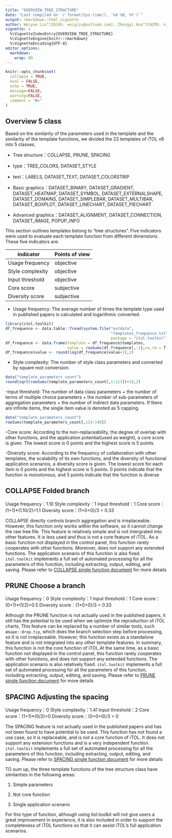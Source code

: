 ```yaml
---
title: "OVERVIEW_TREE_STRUCTURE"
date: "Last compiled on `r format(Sys.time(), '%d %B, %Y')`"
output: rmarkdown::html_vignette
author: Weiyue Liu^[IOCAS, weiyLiu@outlook.com], Zhongyi Hua^[CACMS, njbxhzy@hotmail.com], Tong Zhou^[IOCAS, tongzhou2017@gmail.com]
vignette: >
  %\VignetteIndexEntry{OVERVIEW_TREE_STRUCTURE}
  %\VignetteEngine{knitr::rmarkdown}
  %\VignetteEncoding{UTF-8}
editor_options: 
  markdown: 
    wrap: 80
---
```


```r
knitr::opts_chunk$set(
  collapse = TRUE,
  eval = FALSE,
  echo = TRUE,
  message=FALSE,
  warning=FALSE,
  comment = "#>"
)
```
## Overview 5 class
Based on the similarity of the parameters used in the template and the similarity of the template functions, we divided the 23 templates of iTOL v6 into 5 classes.

- Tree structure：COLLAPSE, PRUNE, SPACING

- type：TREE_COLORS, DATASET_STYLE

- text：LABELS, DATASET_TEXT, DATASET_COLORSTRIP

- Basic graphics：DATASET_BINARY, DATASET_GRADIENT, DATASET_HEATMAP, DATASET_SYMBOL, DATASET_EXTERNALSHAPE, DATASET_DOMAINS, DATASET_SIMPLEBAR, DATASET_MULTIBAR, DATASET_BOXPLOT, DATASET_LINECHART, DATASET_PIECHART

- Advanced graphics：DATASET_ALIGNMENT, DATASET_CONNECTION, DATASET_IMAGE, POPUP_INFO

This section outlines templates belong to "tree structures". Five indicators were used to evaluate each template function from different dimensions. These five indicators are:

|indicator|Points of view|
|---|---|
|Usage frequency|objective|
|Style complexity|objective|
|Input threshold|objective|
|Core score|subjective|
|Diversity score|subjective|

- Usage frequency: The average number of times the template type used in published papers is calculated and logarithmic converted.
```r
library(itol.toolkit)
df_frequence <- data.table::fread(system.file("extdata",
                                              "templates_frequence.txt",
                                              package = "itol.toolkit"))
df_frequence <- data.frame(template = df_frequence$templates, 
                           value = rowSums(df_frequence[,-1],na.rm = T))
df_frequence$value <- round(log(df_frequence$value+1),2)
```

- Style complexity: The number of style class parameters and converted by square root conversion.
```r
data("template_parameters_count")
round(sqrt(rowSums(template_parameters_count[,1:113])+1),2)
```

-Input threshold: The number of data class parameters + the number of terms of multiple choice parameters + the number of sub-parameters of aggregation parameters + the number of indirect data parameters. If there are infinite items, the single item value is denoted as 5 capping.
```r
data("template_parameters_count")
rowSums(template_parameters_count[,114:148])
```

-Core score: According to the non-replaceability, the degree of overlap with other functions, and the application potential(used as weight), a core score is given. The lowest score is 0 points and the highest score is 5 points.

-Diversity score: According to the frequency of collaboration with other templates, the scalability of its own functions, and the diversity of functional application scenarios, a diversity score is given. The lowest score for each item is 0 points and the highest score is 5 points. 0 points indicate that the function is monotonous, and 5 points indicate that the function is diverse

## COLLAPSE Folded branch
Usage frequency：1.10
Style complexity：1
Input threshold：1
Core score：(1+1)*(1.10/2)=1.1
Diversity score：(1+0+0)/3 = 0.33

COLLAPSE directly controls branch aggregation and is irreplaceable. However, this function only works within the software, so it cannot change the raw tree file. This feature is relatively simple and is not intergrated into other features. It is less used and thus is not a core feature of iTOL. As a basic function not displayed in the control panel, this function rarely cooperates with other functions. Moreover, does not support any extended functions. The application scenario of this function is also fixed. `itol.toolkit` implements a full set of automated processing for all the parameters of this function, including extracting, output, editing, and saving. Please refer to [COLLAPSE single function document](https://tongzhou2017.github.io/itol.toolkit/articles/COLLAPSE.html) for more details

## PRUNE Choose a branch
Usage frequency：0
Style complexity：1
Input threshold：1
Core score：(0+1)*(1/2)=0.5
Diversity score：(1+0+0)/3 = 0.33

Although the PRUNE function is not actually used in the published papers, it still has the potential to be used when we optimize the reproduction of iTOL charts. This feature can be replaced by a number of similar tools, such as`ape::drop.tip`, which does the branch selection step before processing, so it is not irreplaceable. However, this function exists as a standalone feature and is not integrated into any other template features. In summary, this function is not the core function of iTOL.At the same time, as a basic function not displayed in the control panel, this function rarely cooperates with other functions, and does not support any extended functions. The application scenario is also relatively fixed. `itol.toolkit` implements a full set of automated processing for all the parameters of this function, including extracting, output, editing, and saving. Please refer to [PRUNE single function document](https://tongzhou2017.github.io/itol.toolkit/articles/PRUNE.html) for more details

## SPACING Adjusting the spacing
Usage frequency：0
Style complexity：1.41
Input threshold：2
Core score：(1+1)*(0/2)=0
Diversity score：(0+0+0)/3 = 0

The SPACING feature is not actually used in the published papers and has not been found to have potential to be used. This function has not found a use case, so it is replaceable, and is not a core function of iTOL. It does not support any extension functions and is a very independent function. `itol.toolkit` implements a full set of automated processing for all the parameters of this function, including extracting, output, editing, and saving. Please refer to [SPACING single function document](https://tongzhou2017.github.io/itol.toolkit/articles/SPACING.html) for more details

TO sum up, the three template functions of the tree structure class have similarities in the following areas:

1. Simple parameters

2. Not core function

3. Single application scenario

For this type of function, although using itol.toolkit will not give users a great improvement in experience, it is also included in order to support the completeness of iTOL functions so that it can assist iTOL’s full application scenarios.
